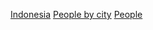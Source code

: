 {{Commonscat|People of Indonesia by city}}
{{Cat main|印度尼西亞城市列表}}

[[Category:各國各城市人物|Indonesia]]
[[Category:印尼人|People by city]]
[[Category:依印度尼西亞城市來作的分類‎|People]]